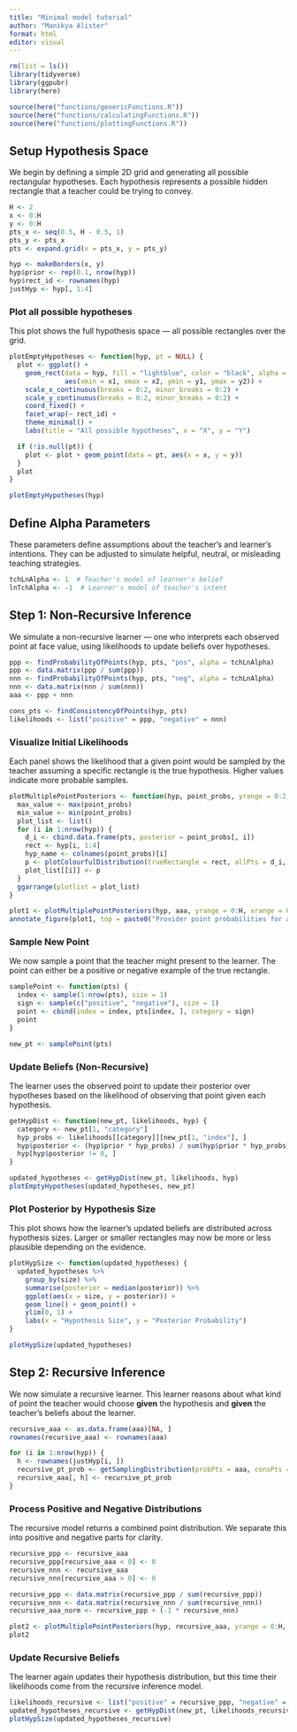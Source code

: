 ```yaml
---
title: "Minimal model tutorial"
author: "Manikya Alister"
format: html
editor: visual
---
```



```r
rm(list = ls())
library(tidyverse)
library(ggpubr)
library(here)

source(here("functions/genericFunctions.R"))
source(here("functions/calculatingFunctions.R"))
source(here("functions/plottingFunctions.R"))
```

## Setup Hypothesis Space

We begin by defining a simple 2D grid and generating all possible rectangular hypotheses. Each hypothesis represents a possible hidden rectangle that a teacher could be trying to convey.

```r
H <- 2
x <- 0:H
y <- 0:H
pts_x <- seq(0.5, H - 0.5, 1)
pts_y <- pts_x
pts <- expand.grid(x = pts_x, y = pts_y)

hyp <- makeBorders(x, y)
hyp$prior <- rep(0.1, nrow(hyp))
hyp$rect_id <- rownames(hyp)
justHyp <- hyp[, 1:4]
```

### Plot all possible hypotheses

This plot shows the full hypothesis space — all possible rectangles over the grid.

```r
plotEmptyHypotheses <- function(hyp, pt = NULL) {
  plot <- ggplot() +
    geom_rect(data = hyp, fill = "lightblue", color = "black", alpha = 0.7,
              aes(xmin = x1, xmax = x2, ymin = y1, ymax = y2)) +
    scale_x_continuous(breaks = 0:2, minor_breaks = 0:2) +
    scale_y_continuous(breaks = 0:2, minor_breaks = 0:2) +
    coord_fixed() +
    facet_wrap(~ rect_id) +
    theme_minimal() +
    labs(title = "All possible hypotheses", x = "X", y = "Y")

  if (!is.null(pt)) {
    plot <- plot + geom_point(data = pt, aes(x = x, y = y))
  }
  plot
}

plotEmptyHypotheses(hyp)
```

## Define Alpha Parameters

These parameters define assumptions about the teacher's and learner's intentions. They can be adjusted to simulate helpful, neutral, or misleading teaching strategies.

```r
tchLnAlpha <- 1  # Teacher's model of learner's belief
lnTchAlpha <- -1  # Learner's model of teacher's intent
```

## Step 1: Non-Recursive Inference

We simulate a non-recursive learner — one who interprets each observed point at face value, using likelihoods to update beliefs over hypotheses.

```r
ppp <- findProbabilityOfPoints(hyp, pts, "pos", alpha = tchLnAlpha)
ppp <- data.matrix(ppp / sum(ppp))
nnn <- findProbabilityOfPoints(hyp, pts, "neg", alpha = tchLnAlpha)
nnn <- data.matrix(nnn / sum(nnn))
aaa <- ppp + nnn

cons_pts <- findConsistencyOfPoints(hyp, pts)
likelihoods <- list("positive" = ppp, "negative" = nnn)
```

### Visualize Initial Likelihoods

Each panel shows the likelihood that a given point would be sampled by the teacher assuming a specific rectangle is the true hypothesis. Higher values indicate more probable samples.

```r
plotMultiplePointPosteriors <- function(hyp, point_probs, yrange = 0:2, xrange = 0:2) {
  max_value <- max(point_probs)
  min_value <- min(point_probs)
  plot_list <- list()
  for (i in 1:nrow(hyp)) {
    d_i <- cbind.data.frame(pts, posterior = point_probs[, i])
    rect <- hyp[i, 1:4]
    hyp_name <- colnames(point_probs)[i]
    p <- plotColourfulDistribution(trueRectangle = rect, allPts = d_i, xrange = xrange, yrange = yrange, t = hyp_name, subtitle = NULL, manual_scale = c(min_value, max_value))
    plot_list[[i]] <- p
  }
  ggarrange(plotlist = plot_list)
}

plot1 <- plotMultiplePointPosteriors(hyp, aaa, yrange = 0:H, xrange = 0:H)
annotate_figure(plot1, top = paste0("Provider point probabilities for alpha = ", tchLnAlpha))
```

### Sample New Point

We now sample a point that the teacher might present to the learner. The point can either be a positive or negative example of the true rectangle.

```r
samplePoint <- function(pts) {
  index <- sample(1:nrow(pts), size = 1)
  sign <- sample(c("positive", "negative"), size = 1)
  point <- cbind(index = index, pts[index, ], category = sign)
  point
}

new_pt <- samplePoint(pts)
```

### Update Beliefs (Non-Recursive)

The learner uses the observed point to update their posterior over hypotheses based on the likelihood of observing that point given each hypothesis.

```r
getHypDist <- function(new_pt, likelihoods, hyp) {
  category <- new_pt[1, "category"]
  hyp_probs <- likelihoods[[category]][new_pt[1, "index"], ]
  hyp$posterior <- (hyp$prior * hyp_probs) / sum(hyp$prior * hyp_probs)
  hyp[hyp$posterior != 0, ]
}

updated_hypotheses <- getHypDist(new_pt, likelihoods, hyp)
plotEmptyHypotheses(updated_hypotheses, new_pt)
```

### Plot Posterior by Hypothesis Size

This plot shows how the learner's updated beliefs are distributed across hypothesis sizes. Larger or smaller rectangles may now be more or less plausible depending on the evidence.

```r
plotHypSize <- function(updated_hypotheses) {
  updated_hypotheses %>%
    group_by(size) %>%
    summarise(posterior = median(posterior)) %>%
    ggplot(aes(x = size, y = posterior)) +
    geom_line() + geom_point() +
    ylim(0, 1) +
    labs(x = "Hypothesis Size", y = "Posterior Probability")
}

plotHypSize(updated_hypotheses)
```

## Step 2: Recursive Inference

We now simulate a recursive learner. This learner reasons about what kind of point the teacher would choose **given** the hypothesis and **given** the teacher’s beliefs about the learner.

```r
recursive_aaa <- as.data.frame(aaa)[NA, ]
rownames(recursive_aaa) <- rownames(aaa)

for (i in 1:nrow(hyp)) {
  h <- rownames(justHyp[i, ])
  recursive_pt_prob <- getSamplingDistribution(probPts = aaa, consPts = cons_pts, targetHyp = h, pts = pts, alpha = lnTchAlpha)
  recursive_aaa[, h] <- recursive_pt_prob
}
```

### Process Positive and Negative Distributions

The recursive model returns a combined point distribution. We separate this into positive and negative parts for clarity.

```r
recursive_ppp <- recursive_aaa
recursive_ppp[recursive_aaa < 0] <- 0
recursive_nnn <- recursive_aaa
recursive_nnn[recursive_aaa > 0] <- 0

recursive_ppp <- data.matrix(recursive_ppp / sum(recursive_ppp))
recursive_nnn <- data.matrix(recursive_nnn / sum(recursive_nnn))
recursive_aaa_norm <- recursive_ppp + (-1 * recursive_nnn)

plot2 <- plotMultiplePointPosteriors(hyp, recursive_aaa, yrange = 0:H, xrange = 0:H)
plot2
```

### Update Recursive Beliefs

The learner again updates their hypothesis distribution, but this time their likelihoods come from the recursive inference model.

```r
likelihoods_recursive <- list("positive" = recursive_ppp, "negative" = recursive_nnn)
updated_hypotheses_recursive <- getHypDist(new_pt, likelihoods_recursive, hyp)
plotHypSize(updated_hypotheses_recursive)
```
